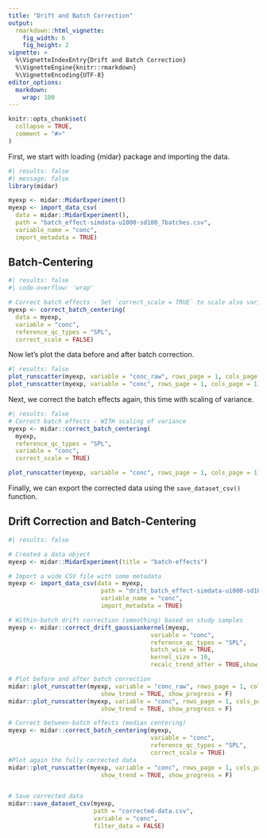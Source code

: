 ```yaml
---
title: "Drift and Batch Correction"
output: 
  rmarkdown::html_vignette:
    fig_width: 6
    fig_height: 2
vignette: >
  %\VignetteIndexEntry{Drift and Batch Correction}
  %\VignetteEngine{knitr::rmarkdown}
  %\VignetteEncoding{UTF-8}
editor_options: 
  markdown: 
    wrap: 100
---
```


```r
knitr::opts_chunk$set(
  collapse = TRUE,
  comment = "#>"
)


```

First, we start with loading {midar} package and importing the data.

```r
#| results: false  
#| message: false
library(midar)

myexp <- midar::MidarExperiment()
myexp <- import_data_csv(
  data = midar::MidarExperiment(),
  path = "batch_effect-simdata-u1000-sd100_7batches.csv", 
  variable_name = "conc", 
  import_metadata = TRUE)
```

## Batch-Centering

```r
#| results: false  
#| code-overflow: 'wrap'

# Correct batch effects - Set `correct_scale = TRUE` to scale also variance
myexp <- correct_batch_centering(
  data = myexp, 
  variable = "conc",
  reference_qc_types = "SPL", 
  correct_scale = FALSE)

```

Now let's plot the data before and after batch correction.

```r
#| results: false 
plot_runscatter(myexp, variable = "conc_raw", rows_page = 1, cols_page = 1)
plot_runscatter(myexp, variable = "conc", rows_page = 1, cols_page = 1)
```

Next, we correct the batch effects again, this time with scaling of variance. 

```r
#| results: false 
# Correct batch effects - WITH scaling of variance
myexp <- midar::correct_batch_centering(
  myexp, 
  reference_qc_types = "SPL", 
  variable = "conc",
  correct_scale = TRUE)

plot_runscatter(myexp, variable = "conc", rows_page = 1, cols_page = 1)

```

Finally, we can export the corrected data using the `save_dataset_csv()` function.


## Drift Correction and Batch-Centering

```r
#| results: false  

# Created a data object
myexp <- midar::MidarExperiment(title = "batch-effects")

# Import a wide CSV file with some metadata 
myexp <- import_data_csv(data = myexp, 
                          path = "drift_batch_effect-simdata-u1000-sd100_7batches.csv", 
                          variable_name = "conc", 
                          import_metadata = TRUE)

# Within-batch drift correction (smoothing) based on study samples
myexp <- midar::correct_drift_gaussiankernel(myexp,
                                        variable = "conc",
                                        reference_qc_types = "SPL", 
                                        batch_wise = TRUE, 
                                        kernel_size = 10, 
                                        recalc_trend_after = TRUE,show_progress = T)

# Plot before and after batch correction 
midar::plot_runscatter(myexp, variable = "conc_raw", rows_page = 1, cols_page = 1, 
                          show_trend = TRUE, show_progress = F)
midar::plot_runscatter(myexp, variable = "conc", rows_page = 1, cols_page = 1, 
                          show_trend = TRUE, show_progress = F)

# Correct between-batch effects (median centering)
myexp <- midar::correct_batch_centering(myexp, 
                                        variable = "conc",
                                        reference_qc_types = "SPL", 
                                        correct_scale = TRUE)
#Plot again the fully corrected data
midar::plot_runscatter(myexp, variable = "conc", rows_page = 1, cols_page = 1, 
                          show_trend = TRUE, show_progress = F)


# Save corrected data
midar::save_dataset_csv(myexp, 
                        path = "corrected-data.csv", 
                        variable = "conc", 
                        filter_data = FALSE)
```
